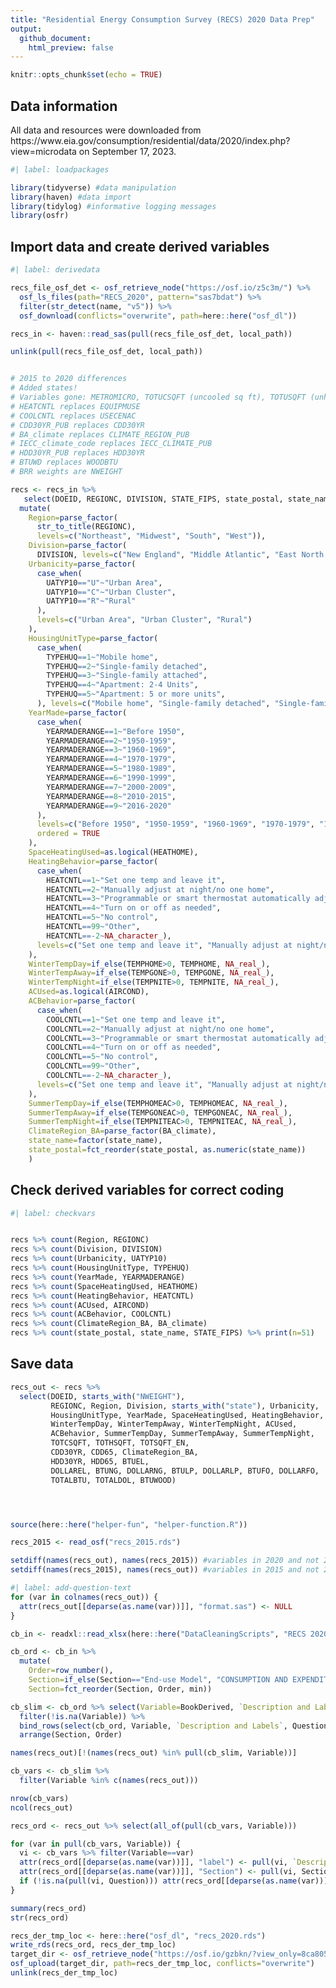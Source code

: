 ```yaml
---
title: "Residential Energy Consumption Survey (RECS) 2020 Data Prep"
output: 
  github_document:
    html_preview: false
---
```


```r
knitr::opts_chunk$set(echo = TRUE)
```

## Data information

All data and resources were downloaded from https://www.eia.gov/consumption/residential/data/2020/index.php?view=microdata on September 17, 2023.

```r
#| label: loadpackages

library(tidyverse) #data manipulation
library(haven) #data import
library(tidylog) #informative logging messages
library(osfr)
```

## Import data and create derived variables

```r
#| label: derivedata

recs_file_osf_det <- osf_retrieve_node("https://osf.io/z5c3m/") %>%
  osf_ls_files(path="RECS_2020", pattern="sas7bdat") %>%
  filter(str_detect(name, "v5")) %>%
  osf_download(conflicts="overwrite", path=here::here("osf_dl"))

recs_in <- haven::read_sas(pull(recs_file_osf_det, local_path))

unlink(pull(recs_file_osf_det, local_path))


# 2015 to 2020 differences
# Added states!
# Variables gone: METROMICRO, TOTUCSQFT (uncooled sq ft), TOTUSQFT (unheated sq ft), CDD80, HDD50, GNDHDD65, PELLETBTU
# HEATCNTL replaces EQUIPMUSE
# COOLCNTL replaces USECENAC
# CDD30YR_PUB replaces CDD30YR
# BA_climate replaces CLIMATE_REGION_PUB 
# IECC_climate_code replaces IECC_CLIMATE_PUB
# HDD30YR_PUB replaces HDD30YR
# BTUWD replaces WOODBTU
# BRR weights are NWEIGHT

recs <- recs_in %>%
   select(DOEID, REGIONC, DIVISION, STATE_FIPS, state_postal, state_name, UATYP10, TYPEHUQ, YEARMADERANGE, HEATHOME, HEATCNTL, TEMPHOME, TEMPGONE, TEMPNITE, AIRCOND, COOLCNTL, TEMPHOMEAC, TEMPGONEAC, TEMPNITEAC, TOTCSQFT, TOTHSQFT, TOTSQFT_EN, NWEIGHT, starts_with("NWEIGHT"), CDD30YR=CDD30YR_PUB, CDD65, BA_climate, IECC_climate_code, HDD30YR=HDD30YR_PUB, HDD65, BTUEL, DOLLAREL, BTUNG, DOLLARNG, BTULP, DOLLARLP, BTUFO, DOLLARFO, TOTALBTU, TOTALDOL, BTUWOOD=BTUWD) %>%
  mutate(
    Region=parse_factor(
      str_to_title(REGIONC),
      levels=c("Northeast", "Midwest", "South", "West")),
    Division=parse_factor(
      DIVISION, levels=c("New England", "Middle Atlantic", "East North Central", "West North Central", "South Atlantic", "East South Central", "West South Central", "Mountain North", "Mountain South", "Pacific")),
    Urbanicity=parse_factor(
      case_when(
        UATYP10=="U"~"Urban Area",
        UATYP10=="C"~"Urban Cluster",
        UATYP10=="R"~"Rural"
      ),
      levels=c("Urban Area", "Urban Cluster", "Rural")
    ),
    HousingUnitType=parse_factor(
      case_when(
        TYPEHUQ==1~"Mobile home",
        TYPEHUQ==2~"Single-family detached",
        TYPEHUQ==3~"Single-family attached",
        TYPEHUQ==4~"Apartment: 2-4 Units",
        TYPEHUQ==5~"Apartment: 5 or more units",
      ), levels=c("Mobile home", "Single-family detached", "Single-family attached", "Apartment: 2-4 Units", "Apartment: 5 or more units")),
    YearMade=parse_factor(
      case_when(
        YEARMADERANGE==1~"Before 1950",
        YEARMADERANGE==2~"1950-1959",
        YEARMADERANGE==3~"1960-1969",
        YEARMADERANGE==4~"1970-1979",
        YEARMADERANGE==5~"1980-1989",
        YEARMADERANGE==6~"1990-1999",
        YEARMADERANGE==7~"2000-2009",
        YEARMADERANGE==8~"2010-2015",
        YEARMADERANGE==9~"2016-2020"
      ),
      levels=c("Before 1950", "1950-1959", "1960-1969", "1970-1979", "1980-1989", "1990-1999", "2000-2009", "2010-2015", "2016-2020"),
      ordered = TRUE
    ),
    SpaceHeatingUsed=as.logical(HEATHOME),
    HeatingBehavior=parse_factor(
      case_when(
        HEATCNTL==1~"Set one temp and leave it",
        HEATCNTL==2~"Manually adjust at night/no one home",
        HEATCNTL==3~"Programmable or smart thermostat automatically adjusts the temperature",
        HEATCNTL==4~"Turn on or off as needed",
        HEATCNTL==5~"No control",
        HEATCNTL==99~"Other",
        HEATCNTL==-2~NA_character_),
      levels=c("Set one temp and leave it", "Manually adjust at night/no one home", "Programmable or smart thermostat automatically adjusts the temperature", "Turn on or off as needed", "No control", "Other")
    ),
    WinterTempDay=if_else(TEMPHOME>0, TEMPHOME, NA_real_),
    WinterTempAway=if_else(TEMPGONE>0, TEMPGONE, NA_real_),
    WinterTempNight=if_else(TEMPNITE>0, TEMPNITE, NA_real_),
    ACUsed=as.logical(AIRCOND),
    ACBehavior=parse_factor(
      case_when(
        COOLCNTL==1~"Set one temp and leave it",
        COOLCNTL==2~"Manually adjust at night/no one home",
        COOLCNTL==3~"Programmable or smart thermostat automatically adjusts the temperature",
        COOLCNTL==4~"Turn on or off as needed",
        COOLCNTL==5~"No control",
        COOLCNTL==99~"Other",
        COOLCNTL==-2~NA_character_),
      levels=c("Set one temp and leave it", "Manually adjust at night/no one home", "Programmable or smart thermostat automatically adjusts the temperature", "Turn on or off as needed", "No control", "Other")
    ),
    SummerTempDay=if_else(TEMPHOMEAC>0, TEMPHOMEAC, NA_real_),
    SummerTempAway=if_else(TEMPGONEAC>0, TEMPGONEAC, NA_real_),
    SummerTempNight=if_else(TEMPNITEAC>0, TEMPNITEAC, NA_real_),
    ClimateRegion_BA=parse_factor(BA_climate),
    state_name=factor(state_name),
    state_postal=fct_reorder(state_postal, as.numeric(state_name))
    )

```

## Check derived variables for correct coding

```r
#| label: checkvars


recs %>% count(Region, REGIONC)
recs %>% count(Division, DIVISION)
recs %>% count(Urbanicity, UATYP10)
recs %>% count(HousingUnitType, TYPEHUQ)
recs %>% count(YearMade, YEARMADERANGE)
recs %>% count(SpaceHeatingUsed, HEATHOME)
recs %>% count(HeatingBehavior, HEATCNTL)
recs %>% count(ACUsed, AIRCOND)
recs %>% count(ACBehavior, COOLCNTL)
recs %>% count(ClimateRegion_BA, BA_climate)
recs %>% count(state_postal, state_name, STATE_FIPS) %>% print(n=51)
```


## Save data

```r
recs_out <- recs %>%
  select(DOEID, starts_with("NWEIGHT"),
         REGIONC, Region, Division, starts_with("state"), Urbanicity, 
         HousingUnitType, YearMade, SpaceHeatingUsed, HeatingBehavior, 
         WinterTempDay, WinterTempAway, WinterTempNight, ACUsed, 
         ACBehavior, SummerTempDay, SummerTempAway, SummerTempNight, 
         TOTCSQFT, TOTHSQFT, TOTSQFT_EN, 
         CDD30YR, CDD65, ClimateRegion_BA, 
         HDD30YR, HDD65, BTUEL, 
         DOLLAREL, BTUNG, DOLLARNG, BTULP, DOLLARLP, BTUFO, DOLLARFO, 
         TOTALBTU, TOTALDOL, BTUWOOD)




source(here::here("helper-fun", "helper-function.R"))

recs_2015 <- read_osf("recs_2015.rds")

setdiff(names(recs_out), names(recs_2015)) #variables in 2020 and not 2015
setdiff(names(recs_2015), names(recs_out)) #variables in 2015 and not 2020

```


```r
#| label: add-question-text
for (var in colnames(recs_out)) {
  attr(recs_out[[deparse(as.name(var))]], "format.sas") <- NULL
}

cb_in <- readxl::read_xlsx(here::here("DataCleaningScripts", "RECS 2020 Codebook Questions.xlsx"), skip=1)

cb_ord <- cb_in %>% 
  mutate(
    Order=row_number(),
    Section=if_else(Section=="End-use Model", "CONSUMPTION AND EXPENDITURE", Section),
    Section=fct_reorder(Section, Order, min)) 

cb_slim <- cb_ord %>% select(Variable=BookDerived, `Description and Labels`, Question, Section, Order) %>%
  filter(!is.na(Variable)) %>%
  bind_rows(select(cb_ord, Variable, `Description and Labels`, Question, Section, Order)) %>%
  arrange(Section, Order)

names(recs_out)[!(names(recs_out) %in% pull(cb_slim, Variable))]

cb_vars <- cb_slim %>%
  filter(Variable %in% c(names(recs_out)))

nrow(cb_vars)
ncol(recs_out)

recs_ord <- recs_out %>% select(all_of(pull(cb_vars, Variable)))

for (var in pull(cb_vars, Variable)) {
  vi <- cb_vars %>% filter(Variable==var)
  attr(recs_ord[[deparse(as.name(var))]], "label") <- pull(vi, `Description and Labels`)
  attr(recs_ord[[deparse(as.name(var))]], "Section") <- pull(vi, Section) %>% as.character()
  if (!is.na(pull(vi, Question))) attr(recs_ord[[deparse(as.name(var))]], "Question") <- pull(vi, Question)
}


```





```r
summary(recs_ord)
str(recs_ord)

recs_der_tmp_loc <- here::here("osf_dl", "recs_2020.rds")
write_rds(recs_ord, recs_der_tmp_loc)
target_dir <- osf_retrieve_node("https://osf.io/gzbkn/?view_only=8ca80573293b4e12b7f934a0f742b957") 
osf_upload(target_dir, path=recs_der_tmp_loc, conflicts="overwrite")
unlink(recs_der_tmp_loc)

```

